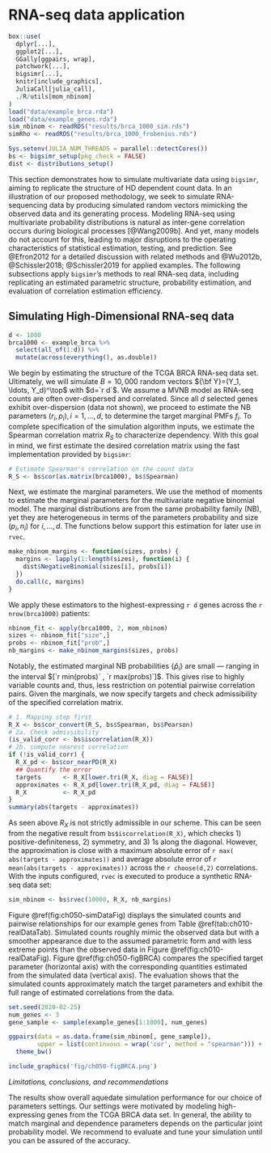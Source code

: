 # RNA-seq data application  {#examples}


```r
box::use(
  dplyr[...],
  ggplot2[...],
  GGally[ggpairs, wrap],
  patchwork[...],
  bigsimr[...],
  knitr[include_graphics],
  JuliaCall[julia_call],
  ./R/utils[mom_nbinom]
)
load("data/example_brca.rda")
load("data/example_genes.rda")
sim_nbinom <- readRDS("results/brca_1000_sim.rds")
simRho <- readRDS("results/brca_1000_frobenius.rds")

Sys.setenv(JULIA_NUM_THREADS = parallel::detectCores())
bs <- bigsimr_setup(pkg_check = FALSE)
dist <- distributions_setup()
```


This section demonstrates how to simulate multivariate data using `bigsimr`, aiming to replicate the structure of HD dependent count data. In an illustration of our proposed methodology, we seek to simulate RNA-sequencing data by producing simulated random vectors mimicking the observed data and its generating process. Modeling RNA-seq using multivariate probability distributions is natural as inter-gene correlation occurs during biological processes [@Wang2009b]. And yet, many models do not account for this, leading to major disruptions to the operating characteristics of statistical estimation, testing, and prediction. See @Efron2012 for a detailed discussion with related methods and @Wu2012b, @Schissler2018; @Schissler2019 for applied examples. The following subsections apply `bigsimr`'s methods to real RNA-seq data, including replicating an estimated parametric structure, probability estimation, and evaluation of correlation estimation efficiency.

## Simulating High-Dimensional RNA-seq data

```r
d <- 1000
brca1000 <- example_brca %>%
  select(all_of(1:d)) %>%
  mutate(across(everything(), as.double))
```


We begin by estimating the structure of the TCGA BRCA RNA-seq data set. Ultimately, we will simulate $B=10,000$ random vectors ${\bf Y}=(Y_1, \ldots, Y_d)^\top$ with $d=`r d`$. We assume a MVNB model as RNA-seq counts are often over-dispersed and correlated. Since all $d$ selected genes exhibit over-dispersion (data not shown), we proceed to estimate the NB parameters $(r_i, p_i), i=1,\ldots,d$, to determine the target marginal PMFs $f_i$. To complete specification of the simulation algorithm inputs, we estimate the Spearman correlation matrix $R_S$ to characterize dependency. With this goal in mind, we first estimate the desired correlation matrix using the fast implementation provided by `bigsimr`:


```r
# Estimate Spearman's correlation on the count data
R_S <- bs$cor(as.matrix(brca1000), bs$Spearman)
```


Next, we estimate the marginal parameters. We use the method of moments to estimate the marginal parameters for the multivariate negative binomial model. The marginal distributions are from the same probability family (NB), yet they are heterogeneous in terms of the parameters probability and size $(p_i, n_i)$ for $i,\ldots,d$. The functions below support this estimation for later use in `rvec`.


```r
make_nbinom_margins <- function(sizes, probs) {
  margins <- lapply(1:length(sizes), function(i) {
    dist$NegativeBinomial(sizes[i], probs[i])
  })
  do.call(c, margins)
}
```


We apply these estimators to the highest-expressing `r d` genes across the `r nrow(brca1000)` patients:


```r
nbinom_fit <- apply(brca1000, 2, mom_nbinom)
sizes <- nbinom_fit["size",]
probs <- nbinom_fit["prob",]
nb_margins <- make_nbinom_margins(sizes, probs)
```


Notably, the estimated marginal NB probabilities $\{ \hat{p}_i \}$ are small --- ranging in the interval $[`r min(probs)` , `r max(probs)`]$. This gives rise to highly variable counts and, thus, less restriction on potential pairwise correlation pairs. Given the marginals, we now specify targets and check admissibility of the specified correlation matrix.


```r
# 1. Mapping step first
R_X <- bs$cor_convert(R_S, bs$Spearman, bs$Pearson)
# 2a. Check admissibility
(is_valid_corr <- bs$iscorrelation(R_X))
# 2b. compute nearest correlation
if (!is_valid_corr) {
  R_X_pd <- bs$cor_nearPD(R_X)
  ## Quantify the error
  targets      <- R_X[lower.tri(R_X, diag = FALSE)]
  approximates <- R_X_pd[lower.tri(R_X_pd, diag = FALSE)]
  R_X          <- R_X_pd
}
summary(abs(targets - approximates))
```

As seen above $R_X$ is not strictly admissible in our scheme. This can be seen from the negative result from `bs$iscorrelation(R_X)`, which checks 1) positive-definiteness, 2) symmetry, and 3) 1s along the diagonal. However, the approximation is close with a maximum absolute error of `r max( abs(targets - approximates))` and average absolute error of `r mean(abs(targets - approximates))` across the `r choose(d,2)` correlations. With the inputs configured, `rvec` is executed to produce a synthetic RNA-seq data set:

```r
sim_nbinom <- bs$rvec(10000, R_X, nb_margins) 
```

Figure \@ref(fig:ch050-simDataFig) displays the simulated counts and pairwise relationships for our example genes from Table \@ref(tab:ch010-realDataTab).
Simulated counts roughly mimic the observed data but with a smoother appearance due to the assumed parametric form and with less extreme points than the observed data in Figure \@ref(fig:ch010-realDataFig). Figure \@ref(fig:ch050-figBRCA) compares the specified target parameter (horizontal axis) with the corresponding quantities estimated from the simulated data (vertical axis). The evaluation shows that the simulated counts approximately match the target parameters and exhibit the full range of estimated correlations from the data.

```r
set.seed(2020-02-25)
num_genes <- 3
gene_sample <- sample(example_genes[1:1000], num_genes)

ggpairs(data = as.data.frame(sim_nbinom[, gene_sample]),
        upper = list(continuous = wrap('cor', method = "spearman"))) + 
  theme_bw()
```

```r
include_graphics('fig/ch050-figBRCA.png')
```

*Limitations, conclusions, and recommendations*

The results show overall aquedate simulation performance for our choice of parameters settings. Our settings were motivated by modeling high-expressing genes from the TCGA BRCA data set. In general, the ability to match marginal and dependence parameters depends on the particular joint probability model. We recommend to evaluate and tune your simulation until you can be assured of the accuracy.

<!-- 
## Simulation-based joint probability calculations


Many statistical tasks require evaluation of a joint probability mass (or density) function:

$$
P( {\bf Y} = {\bf y} ), \: y_i \in \chi_i.
$$

where $\chi_i$ is the sample space for the $i^{th}$ component of the random vector $\bf{Y}$. Compact representations with convenient computational forms are rare for high-dimensional constructions, especially with heterogeneous marginal distributions. Given a large number of simulated vectors as produced above, estimated probabilities are readily given by counting the proportion of simulated vectors meeting the desired condition. In our motivating application, one could ask: what is the probability that all genes are expressed greater than a certain threshold value ${\bf y}_0$? This can be estimated as 

$$
\hat{P}( {\bf Y} \ge {\bf y_0 } ) = \frac{1}{B} \sum_{b=1}^B I( {\bf Y}^{ (b) } \ge {\bf y_0} ),
$$

```r
d <- ncol(sim_nbinom)
B <- nrow(sim_nbinom)
y0 <- 1
pHat <- mean(apply(sim_nbinom, 1, function(Y) {
  all(Y >= y0)
}))
```


where ${\bf Y}^{(b)}$ is the $b^{th}$ simulated vector from a total of $B$ simulation replicates and $I(\cdot)$ is the indicator function. For example, we can estimate from our $B=10,000$ simulated vectors that the probability of all genes expressing (i.e., ${\bf y}_i \geq 1, \forall \; i$) is $`r pHat`$.


```r
pHat
```


## Evaluation of correlation estimation efficiency


To conclude the example applications, we demonstrate how `bigsimr` can be used to evaluate correlation estimation efficiency. In particular, we wish to assess the error in our correlation estimation above. We used a conventional method, based on classical statistical theory which was not designed for high-dimensional data. Indeed, high-dimensional covariance estimation is an active area of statistical science; see, for example, @Won2013g or @VanWieringen2016.

In this small example, we simulate $m=30$ data sets with the number of simulated vectors matching the number of patients in the BRCA data set, $N=`r nrow(example_brca)`$. At each iteration, we estimate the quadratic loss (residual sum of squared errors) from the specified $R_S$, producing a distribution of loss values.

```r
# Simulate random vectors equal to the sample size
N <- nrow(example_brca)
# create m random vectors and estimate correlation
simRho <- replicate(n = m, expr = {
  tmpSim <- bs$rvec(N , R_X, nb_margins)
  bs$cor(tmpSim, bs$Spearman)
}, simplify = FALSE)
```

The `R` summary function supplies the mean-augmented five-number summary of the Frobenius loss from the target. This distribution could be compared to bespoke HD covariance estimators for guidance on whether the additional complexity and computation time are warranted.

```r
frobenius_loss <- sapply(simRho, function(R) norm( R - R_S, type = "F")  )
summary(frobenius_loss)
```


 -->
